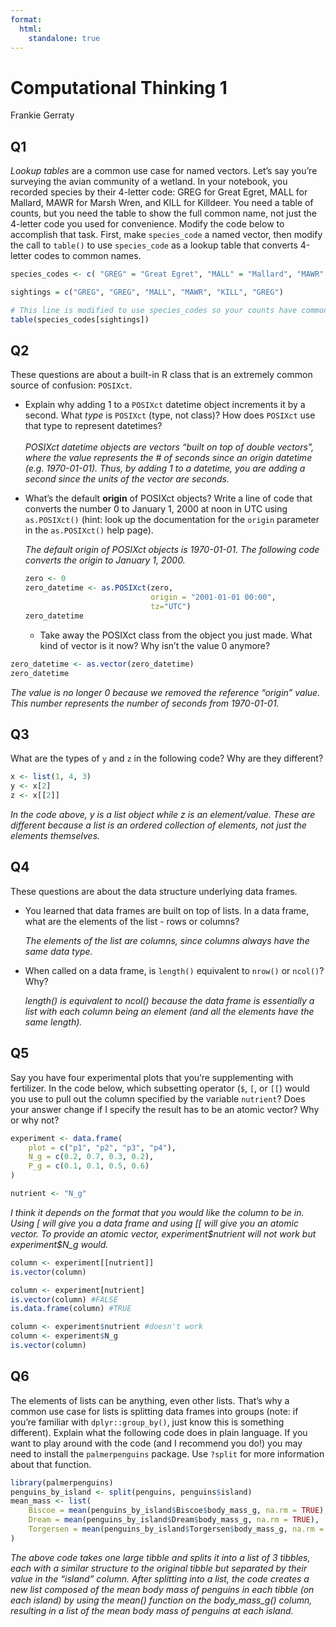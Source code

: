 ```yaml
---
format: 
  html: 
    standalone: true
---
```


# Computational Thinking 1

Frankie Gerraty

## **Q1**

*Lookup tables* are a common use case for named vectors. Let's say you're surveying the avian community of a wetland. In your notebook, you recorded species by their 4-letter code: GREG for Great Egret, MALL for Mallard, MAWR for Marsh Wren, and KILL for Killdeer. You need a table of counts, but you need the table to show the full common name, not just the 4-letter code you used for convenience. Modify the code below to accomplish that task. First, make `species_code` a named vector, then modify the call to `table()` to use `species_code` as a lookup table that converts 4-letter codes to common names.

```r
species_codes <- c( "GREG" = "Great Egret", "MALL" = "Mallard", "MAWR" = "Marsh Wren", "KILL" = "Killdeer")

sightings = c("GREG", "GREG", "MALL", "MAWR", "KILL", "GREG")

# This line is modified to use species_codes so your counts have common names
table(species_codes[sightings])
```

## **Q2**

These questions are about a built-in R class that is an extremely common source of confusion: `POSIXct`.

-   Explain why adding 1 to a `POSIXct` datetime object increments it by a second. What *type* is `POSIXct` (type, not class)? How does `POSIXct` use that type to represent datetimes?\
    \
    *POSIXct datetime objects are vectors "built on top of double vectors", where the value represents the \# of seconds since an origin datetime (e.g. 1970-01-01). Thus, by adding 1 to a datetime, you are adding a second since the units of the vector are seconds.*

-   What's the default **origin** of POSIXct objects? Write a line of code that converts the number 0 to January 1, 2000 at noon in UTC using `as.POSIXct()` (hint: look up the documentation for the `origin` parameter in the `as.POSIXct()` help page).

    *The default origin of POSIXct objects is 1970-01-01. The following code converts the origin to* *January 1, 2000.*

    ```r

    zero <- 0
    zero_datetime <- as.POSIXct(zero, 
                                origin = "2001-01-01 00:00", 
                                tz="UTC")
    zero_datetime
    ```

    -   Take away the POSIXct class from the object you just made. What kind of vector is it now? Why isn't the value 0 anymore?

```r
zero_datetime <- as.vector(zero_datetime)
zero_datetime
```

*The value is no longer 0 because we removed the reference "origin" value. This number represents the number of seconds from 1970-01-01.*

## **Q3**

What are the types of `y` and `z` in the following code? Why are they different?

```r
x <- list(1, 4, 3)
y <- x[2]
z <- x[[2]]
```

*In the code above, y is a list object while z is an element/value. These are different because a list is an ordered collection of elements, not just the elements themselves.*

## **Q4**

These questions are about the data structure underlying data frames.

-   You learned that data frames are built on top of lists. In a data frame, what are the elements of the list - rows or columns?

    *The elements of the list are columns, since columns always have the same data type.*

-   When called on a data frame, is `length()` equivalent to `nrow()` or `ncol()`? Why?

    *length() is equivalent to ncol() because the data frame is essentially a list with each column being an element (and all the elements have the same length).*

## **Q5**

Say you have four experimental plots that you're supplementing with fertilizer. In the code below, which subsetting operator (`$`, `[`, or `[[`) would you use to pull out the column specified by the variable `nutrient`? Does your answer change if I specify the result has to be an atomic vector? Why or why not?

```r
experiment <- data.frame(
    plot = c("p1", "p2", "p3", "p4"),
    N_g = c(0.2, 0.7, 0.3, 0.2),
    P_g = c(0.1, 0.1, 0.5, 0.6)
)

nutrient <- "N_g"
```

*I think it depends on the format that you would like the column to be in. Using \[ will give you a data frame and using \[\[ will give you an atomic vector. To provide an atomic vector, experiment\$nutrient will not work but experiment\$N_g would.*

```r
column <- experiment[[nutrient]]
is.vector(column)

```

```r
column <- experiment[nutrient]
is.vector(column) #FALSE
is.data.frame(column) #TRUE
```

```r
column <- experiment$nutrient #doesn't work
column <- experiment$N_g
is.vector(column) 
```

## **Q6**

The elements of lists can be anything, even other lists. That's why a common use case for lists is splitting data frames into groups (note: if you're familiar with `dplyr::group_by()`, just know this is something different). Explain what the following code does in plain language. If you want to play around with the code (and I recommend you do!) you may need to install the `palmerpenguins` package. Use `?split` for more information about that function.

```r
library(palmerpenguins) 
penguins_by_island <- split(penguins, penguins$island)
mean_mass <- list(
    Biscoe = mean(penguins_by_island$Biscoe$body_mass_g, na.rm = TRUE),
    Dream = mean(penguins_by_island$Dream$body_mass_g, na.rm = TRUE),
    Torgersen = mean(penguins_by_island$Torgersen$body_mass_g, na.rm = TRUE)
)
```

*The above code takes one large tibble and splits it into a list of 3 tibbles, each with a similar structure to the original tibble but separated by their value in the "island" column. After splitting into a list, the code creates a new list composed of the mean body mass of penguins in each tibble (on each island) by using the mean() function on the body_mass_g() column, resulting in a list of the mean body mass of penguins at each island.*
